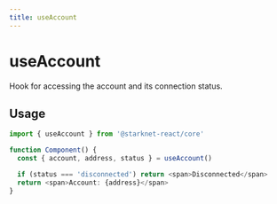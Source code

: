 ```yaml
---
title: useAccount
---
```


# useAccount

Hook for accessing the account and its connection status.

## Usage

```ts
import { useAccount } from '@starknet-react/core'

function Component() {
  const { account, address, status } = useAccount()

  if (status === 'disconnected') return <span>Disconnected</span>
  return <span>Account: {address}</span>
}
```
